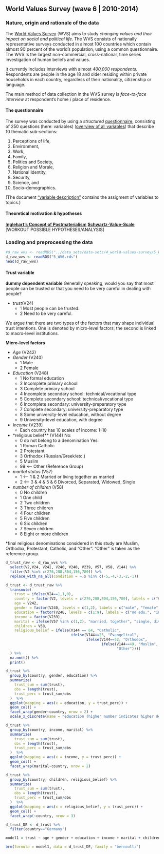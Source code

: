## World Values Survey (wave 6 | 2010-2014)

### Nature, origin and rationale of the data

The [World Values Survey](www.worldvaluessurvey.org) (WVS) aims to study *changing values and their impact on social and political life*. The WVS consists of nationally representative surveys conducted in almost 100 countries which contain almost 90 percent of the world's population, using a common questionnaire. The WVS is the largest non-commercial, cross-national, time series investigation of human beliefs and values.

It currently includes interviews with almost *400,000 respondents*. Respondents are people in the age 18 and older residing within private households in each country, regardless of their nationality, citizenship or language.

The main method of data collection in the WVS survey is *face-to-face interview* at respondent's home / place of residence.

#### The questionnaire

The survey was conducted by using a *structured* [questionnaire](../4_WV6_Official_Questionnaire.pdf), consisting of 250 questions (here: variables) ([overview of all variables](../3_WV6_Codebook.pdf)) that describe 10 thematic sub-sections:

1. Perceptions of life,
2. Environment,
3. Work,
4. Family,
5. Politics and Society,
6. Religion and Morale,
7. National Identity,
8. Security,
9. Science, and
10. Socio-demographics.

(The document ["variable description"](../6_variable-description-wvs.csv) contains the assigment of variables to topics.)

#### Theoretical motivation & hypotheses

[**Inglehart's Concept of Postmaterialism**](#postmaterialism-index)
[**Schwartz-Value-Scale**](#value-scale-from-schwartz)
[WORKOUT POSSIBLE HYPOTHESES/ANALYSIS]

### Loading and preprocessing the data

```r
#d_raw_wvs <- readRDS("../data_sets/data-sets/4_world-values-survey/5_WV6.rds")
d_raw_wvs <- readRDS("5_WV6.rds")
head(d_raw_wvs)
```

#### Trust variable

**dummy dependent variable** 
Generally speaking, would you say that most people can be trusted or that you need to be very careful in dealing with people? 

- *trust*(V24)
  + 1 Most people can be trusted.
  + 2 Need to be very careful.

We argue that there are two types of the factors that may shape individual trust intentions. One is denoted by micro-level
factors; the second is linked to macro-level institutions.

**Micro-level factors**

- *Age* (V242) 
- *Gender* (V240)
  + 1 Male
  + 2 Female
- *Education* (V248) 
  + 1 No formal education
  + 2 Incomplete primary school
  + 3 Complete primary school
  + 4 Incomplete secondary school: technical/vocational type
  + 5 Complete secondary school: technical/vocational type
  + 6 Incomplete secondary: university-preparatory type
  + 7 Complete secondary: university-preparatory type
  + 8 Some university-level education, without degree
  + 9 University-level education, with degree
- *Income* (V239)
  + Each country has 10 scales of income: 1-10
- *religious belief** (V144)
No: 
  + 0 do not belong to a denomination 
Yes: 
  + 1 Roman Catholic 
  + 2 Protestant 
  + 3 Orthodox (Russian/Greek/etc.) 
  + 5 Muslim 
  + 99 <-- Other (Reference Group)
- *marital status* (V57) 
  + 1 <-- 1 & 2 Married or living together as married
  + 2 <-- 3 & 4 & 5 & 6 Divorced, Separated, Widowed, Single
- *number of children* (V58)
  + 0 No children
  + 1 One child
  + 2 Two children
  + 3 Three children
  + 4 Four children
  + 5 Five children
  + 6 Six children
  + 7 Seven children
  + 8 Eight or more children

*final religious denominations considered in this study are Muslim, Orthodox, Protestant, Catholic, and "Other". "Other" is taken as the reference group.

```r
d_trust_raw <- d_raw_wvs %>% 
  select(V2,V24, V242, V240, V248, V239, V57, V58, V144) %>% 
  filter(V2 %in% c(276,288,804,156,780)) %>% 
  replace_with_na_all(condition = ~.x %in% c(-5,-4,-3,-2,-1)) 

d_trust <- d_trust_raw %>%  
  transmute(
    trust = ifelse(V24==1,1,0),            
    country = factor(V2, levels = c(276,288,804,156,780), labels = c("Germany","Ghana","Ukraine", "China", "Trinidad")),
    age = V242,
    gender = factor(V240, levels = c(1,2), labels = c("male", "female")),
    education = factor(V248, levels = c(1:9), labels = c("no edu.", "incompl. prim. school", "compl. prim. school", "incompl. sec. school-tec", "compl. sec. school-tec", "incompl. sec. school-univ", "compl. sec. school-univ", "univ. without degree", "univ. with degree")),
    income = factor(V239),
    marital = ifelse(V57 %in% c(1,2), "married, together", "single, divorced"),
    children = V58,
    religious_belief = ifelse(V144 == 64, "Catholic",
                              ifelse(V144==25, "Evangelical",
                                     ifelse(V144==52, "Orthodox",
                                            ifelse(V144==49, "Muslim",
                                                   "Other"))))
  ) %>% 
  na.omit() %>% 
  print()
```
```r
d_trust %>% 
  group_by(country, gender, education) %>% 
  summarize(
    trust_sum = sum(trust),
    obs = length(trust),
    trust_perc = trust_sum/obs
  )  %>% 
  ggplot(mapping = aes(x = education, y = trust_perc)) +
  geom_col() +
  facet_wrap(gender~country, nrow = 2) +
  scale_x_discrete(name = "education (higher number indicates higher degree)", labels = c(0,1,2,3,4,5,6,7,8))

```
```r
d_trust %>% 
  group_by(country, income, marital) %>% 
  summarize(
    trust_sum = sum(trust),
    obs = length(trust),
    trust_perc = trust_sum/obs
  )  %>% 
  ggplot(mapping = aes(x = income, y = trust_perc)) +
  geom_col() + 
  facet_wrap(marital~country, nrow = 2)
```

```r
d_trust %>% 
  group_by(country, children, religious_belief) %>% 
  summarize(
    trust_sum = sum(trust),
    obs = length(trust),
    trust_perc = trust_sum/obs
  )  %>% 
  ggplot(mapping = aes(x = religious_belief, y = trust_perc)) +
  geom_col() + 
  facet_wrap(~country, nrow = 3)
```

```r
d_trust_DE <- d_trust %>% 
  filter(country=="Germany")
```


```r
model1 = trust ~ age + gender + education + income + marital + children

brm(formula = model1, data = d_trust_DE, family = "bernoulli")
```



